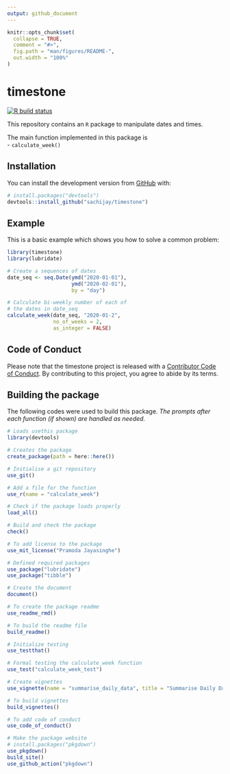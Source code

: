 ```yaml
---
output: github_document
---
```


<!-- README.md is generated from README.Rmd. Please edit that file -->

```r
knitr::opts_chunk$set(
  collapse = TRUE,
  comment = "#>",
  fig.path = "man/figures/README-",
  out.width = "100%"
)
```

# timestone

<!-- badges: start -->
[![R build status](https://github.com/sachijay/timestone/workflows/R-CMD-check/badge.svg)](https://github.com/sachijay/timestone/actions)
<!-- badges: end -->

This repository contains an `R` package to manipulate dates and times.

The main function implemented in this package is  
  - `calculate_week()`
  

## Installation

You can install the development version from [GitHub](https://github.com/) with:

``` r
# install.packages("devtools")
devtools::install_github("sachijay/timestone")
```


## Example

This is a basic example which shows you how to solve a common problem:

```r
library(timestone)
library(lubridate)

# Create a sequences of dates
date_seq <- seq.Date(ymd("2020-01-01"),
                     ymd("2020-02-01"),
                     by = "day")

# Calculate bi-weekly number of each of 
# the dates in date_seq
calculate_week(date_seq, "2020-01-2",
               no_of_weeks = 2, 
               as_integer = FALSE)
```


## Code of Conduct

Please note that the timestone project is released with a [Contributor Code of Conduct](https://contributor-covenant.org/version/2/0/CODE_OF_CONDUCT.html). By contributing to this project, you agree to abide by its terms.


## Building the package

The following codes were used to build this package. *The prompts after each function (if shown) are handled as needed.*

```r
# Loads usethis package
library(devtools)

# Creates the package
create_package(path = here::here())

# Initialise a git repository
use_git()

# Add a file for the function
use_r(name = "calculate_week")

# Check if the package loads properly
load_all()

# Build and check the package
check()

# To add license to the package
use_mit_license("Pramoda Jayasinghe")

# Defined required packages
use_package("lubridate")
use_package("tibble")

# Create the document
document()

# To create the package readme
use_readme_rmd()

# To build the readme file
build_readme()

# Initialize testing
use_testthat()

# Formal testing the calculate_week function
use_test("calculate_week_test")

# Create vignettes
use_vignette(name = "summarise_daily_data", title = "Summarise Daily Data")

# To build vignettes
build_vignettes()

# To add code of conduct
use_code_of_conduct()

# Make the package website
# install.packages("pkgdown")
use_pkgdown()
build_site()
use_github_action("pkgdown")
```

